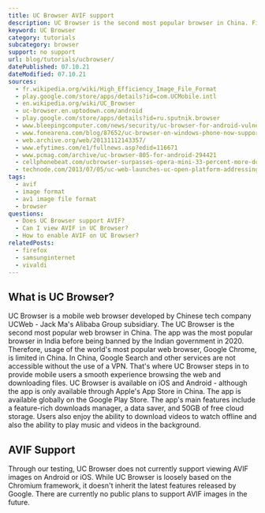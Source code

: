 ```yaml
---
title: UC Browser AVIF support
description: UC Browser is the second most popular browser in China. Find out how to support and view AVIF images.
keyword: UC Browser
category: tutorials
subcategory: browser
support: no support
url: blog/tutorials/ucbrowser/
datePublished: 07.10.21
dateModified: 07.10.21
sources:
  - fr.wikipedia.org/wiki/High_Efficiency_Image_File_Format
  - play.google.com/store/apps/details?id=com.UCMobile.intl
  - en.wikipedia.org/wiki/UC_Browser
  - uc-browser.en.uptodown.com/android
  - play.google.com/store/apps/details?id=ru.sputnik.browser
  - www.bleepingcomputer.com/news/security/uc-browser-for-android-vulnerable-to-url-spoofing-attacks/
  - www.fonearena.com/blog/87652/uc-browser-on-windows-phone-now-supports-background-downloads.html
  - web.archive.org/web/20131112143357/
  - www.efytimes.com/e1/fullnews.asp?edid=116671
  - www.pcmag.com/archive/uc-browser-805-for-android-294421
  - cellphonebeat.com/ucbrowser-surpasses-opera-mini-33-percent-more-downloads.html
  - technode.com/2013/07/05/uc-web-launches-uc-open-platform-addressing-webapp-strategy/
tags:
  - avif
  - image format
  - av1 image file format
  - browser
questions:
  - Does UC Browser support AVIF?
  - Can I view AVIF in UC Browser?
  - How to enable AVIF on UC Browser?
relatedPosts:
  - firefox
  - samsunginternet
  - vivaldi
---
```


## What is UC Browser?

UC Browser is a mobile web browser developed by Chinese tech company UCWeb - Jack Ma's Alibaba Group subsidiary. The UC Browser is the second most popular web browser in China. The app was the most popular browser in India before being banned by the Indian government in 2020. Therefore, usage of the world's most popular web browser, Google Chrome, is limited in China. In China, Google Search and other services are not accessible without the use of a VPN. That's where UC Browser steps in to provide mobile users a smooth experience browsing the web and downloading files.
UC Browser is available on iOS and Android - although the app is only available through Apple's App Store in China. The app is available globally on the Google Play Store. The app's main features include a feature-rich downloads manager, a data saver, and 50GB of free cloud storage. Users also enjoy the ability to download videos to watch offline and also the ability to play music and videos in the background.

## AVIF Support

Through our testing, UC Browser does not currently support viewing AVIF images on Android or iOS. While UC Browser is loosely based on the Chromium framework, it doesn't inherit the latest features released by Google. There are currently no public plans to support AVIF images in the future.
